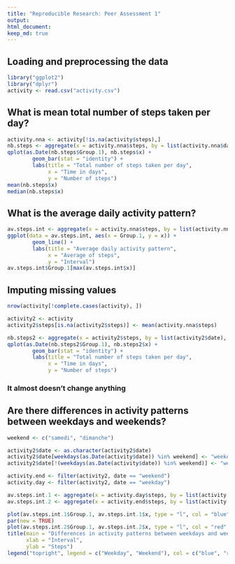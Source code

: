 ```yaml
---
title: "Reproducible Research: Peer Assessment 1"
output: 
html_document:
keep_md: true
---
```



## Loading and preprocessing the data

```r
library("ggplot2")
library("dplyr")
activity <- read.csv("activity.csv")
```

## What is mean total number of steps taken per day?

```r
activity.nna <- activity[!is.na(activity$steps),]
nb.steps <- aggregate(x = activity.nna$steps, by = list(activity.nna$date), FUN = sum)
qplot(as.Date(nb.steps$Group.1), nb.steps$x) + 
        geom_bar(stat = "identity") + 
        labs(title = "Total number of steps taken per day",
             x = "Time in days",
             y = "Number of steps")
mean(nb.steps$x)
median(nb.steps$x)

```

## What is the average daily activity pattern?

```r
av.steps.int <- aggregate(x = activity.nna$steps, by = list(activity.nna$interval), FUN = mean)
ggplot(data = av.steps.int, aes(x = Group.1, y = x)) +
        geom_line() +
        labs(title = "Average daily activity pattern",
             x = "Average of steps",
             y = "Interval")
av.steps.int$Group.1[max(av.steps.int$x)]
```

## Imputing missing values

```r
nrow(activity[!complete.cases(activity), ])

activity2 <- activity
activity2$steps[is.na(activity2$steps)] <- mean(activity.nna$steps)

nb.steps2 <- aggregate(x = activity2$steps, by = list(activity2$date), FUN = sum)
qplot(as.Date(nb.steps2$Group.1), nb.steps2$x) + 
        geom_bar(stat = "identity") + 
        labs(title = "Total number of steps taken per day",
             x = "Time in days",
             y = "Number of steps")
```

### It almost doesn't change anything

## Are there differences in activity patterns between weekdays and weekends?

```r
weekend <- c("samedi", "dimanche")

activity2$date <- as.character(activity2$date)
activity2$date[weekdays(as.Date(activity$date)) %in% weekend] <- "weekend"
activity2$date[!(weekdays(as.Date(activity$date)) %in% weekend)] <- "weekday"

activity.end <- filter(activity2, date == "weekend")
activity.day <- filter(activity2, date == "weekday")

av.steps.int.1 <- aggregate(x = activity.day$steps, by = list(activity.day$interval), FUN = mean)
av.steps.int.2 <- aggregate(x = activity.end$steps, by = list(activity.end$interval), FUN = mean)

plot(av.steps.int.1$Group.1, av.steps.int.1$x, type = "l", col = "blue", ylim = c(-1, 210), ylab = "", xlab = "")
par(new = TRUE)
plot(av.steps.int.2$Group.1, av.steps.int.2$x, type = "l", col = "red", ylim = c(-1, 210), ylab = "", xlab = "")
title(main = "Differences in activity patterns between weekdays and weekends",
      xlab = "Interval",
      ylab = "Steps")
legend("topright", legend = c("Weekday", "Weekend"), col = c("blue", "red"), lty = 1)
```
